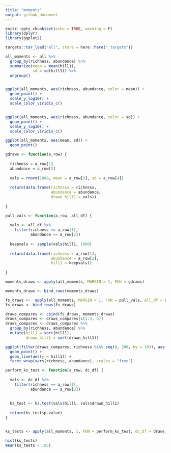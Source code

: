 ```yaml
---
title: "moments"
output: github_document
---
```


```r
knitr::opts_chunk$set(echo = TRUE, warning = F)
library(dplyr)
library(ggplot2)
```

```r

targets::tar_load("all", store = here::here("_targets"))

```

```r

all_moments <- all %>%
  group_by(richness, abundance) %>%
  summarize(mean = mean(hill1),
            sd = sd(hill1)) %>%
  ungroup()


ggplot(all_moments, aes(richness, abundance, color = mean)) +
  geom_point() +
  scale_y_log10() +
  scale_color_viridis_c()


ggplot(all_moments, aes(richness, abundance, color = sd)) +
  geom_point() +
  scale_y_log10() +
  scale_color_viridis_c()

ggplot(all_moments, aes(mean, sd)) +
  geom_point()
```

```r

gdraws <- function(a_row) {
  
  richness = a_row[1]
  abundance = a_row[2]
  
  vals = rnorm(1000, mean = a_row[3], sd = a_row[4])
  
  return(data.frame(richness = richness,
                    abundance = abundance,
                    drawn_hill1 = vals))
  
}
```

```r

pull_vals <- function(a_row, all_df) {
  
  vals <- all_df %>%
    filter(richness == a_row[1],
           abundance == a_row[2])
  
  keepvals <- sample(vals$hill1, 1000)
  
  return(data.frame(richness = a_row[1],
                    abundance = a_row[2],
                    hill1 = keepvals))
  
}


```

```r

moments_draws <- apply(all_moments, MARGIN = 1, FUN = gdraws)

moments_draws <- bind_rows(moments_draws)

fs_draws <-  apply(all_moments, MARGIN = 1, FUN = pull_vals, all_df = all)
fs_draws <- bind_rows(fs_draws)

```

```r

draws_compares <- cbind(fs_draws, moments_draws)
draws_compares <- draws_compares[c(1:3, 6)]
draws_compares <- draws_compares %>%
  group_by(richness, abundance) %>%
  mutate(hill1 = sort(hill1),
         drawn_hill1 = sort(drawn_hill1))

```

```r

ggplot(filter(draws_compares, richness %in% seq(0, 200, by = 10)), aes(hill1, drawn_hill1)) +
  geom_point() +
  geom_line(aes(y = hill1)) +
  facet_wrap(vars(richness, abundance), scales = "free")

```


```r

perform_ks_test <- function(a_row, dc_df) {
  
  vals <- dc_df %>%
    filter(richness == a_row[1],
           abundance == a_row[2])
  
  
  ks_test <- ks.test(vals$hill1, vals$drawn_hill1)
  
  return(ks_test$p.value)
}


ks_tests <- apply(all_moments, 1, FUN = perform_ks_test, dc_df = draws_compares)

hist(ks_tests)
mean(ks_tests < .05)
```